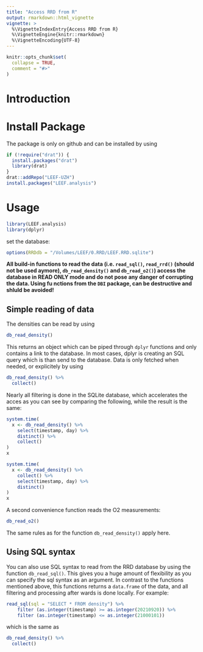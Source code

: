 ```yaml
---
title: "Access RRD from R"
output: rmarkdown::html_vignette
vignette: >
  %\VignetteIndexEntry{Access RRD from R}
  %\VignetteEngine{knitr::rmarkdown}
  %\VignetteEncoding{UTF-8}
---
```


```r
knitr::opts_chunk$set(
  collapse = TRUE,
  comment = "#>"
)
```

# Introduction

# Install Package

The package is only on github and can be installed by using

```r
if (!require("drat")) {
  install.packages("drat")
  library(drat)
}
drat::addRepo("LEEF-UZH")
install.packages("LEEF.analysis")
```

# Usage

```r
library(LEEF.analysis)
library(dplyr)
```

set the database:
```r
options(RRDdb = "/Volumes/LEEF/0.RRD/LEEF.RRD.sqlite")
```

**All build-in functions to read the data (i.e. `read_sql()`, `read_rrd()` (should not be used aymore), `db_read_density()` and `db_read_o2()`) access the database in READ ONLY mode and do not pose any danger of corrupting the data. Using fu nctions from the `DBI` package, can be destructive and shluld be avoided!**

## Simple reading of data
The densities can be read by using 

```r
db_read_density()
```

This returns an object which can be piped through `dplyr` functions and only contains a link to the database. In most cases, dplyr is creating an SQL query which is than send to the database. Data is only fetched when needed, or explicitely by using

```r
db_read_density() %>%
  collect()
```

Nearly all filtering is done in the SQLite database, which accelerates the acces as you can see by comparing the following, while the result is the same:

```r
system.time(
  x <- db_read_density() %>%
    select(timestamp, day) %>%
    distinct() %>%
    collect()
)
x
```

```r
system.time(
  x <- db_read_density() %>%
    collect() %>%
    select(timestamp, day) %>%
    distinct()
)
x
```

A second convenience function reads the O2 measurements:

```r
db_read_o2()

```

The same rules as for the function `db_read_density()` apply here.

## Using SQL syntax
You can also use SQL syntax to read from the RRD database by using the function `db_read_sql()`. This gives you a huge amount of flexibility as you can specify the sql syntax as an argument. In contrast to the functions mentioned above, this functions returns a `data.frame` of the data, and all filtering and processing after wards is done locally. For example:

```r
read_sql(sql = "SELECT * FROM density") %>%
    filter (as.integer(timestamp) >= as.integer(20210920)) %>%
    filter (as.integer(timestamp) <= as.integer(21000101))
```

which is the same as 
```r
db_read_density() %>%
  collect()
```

